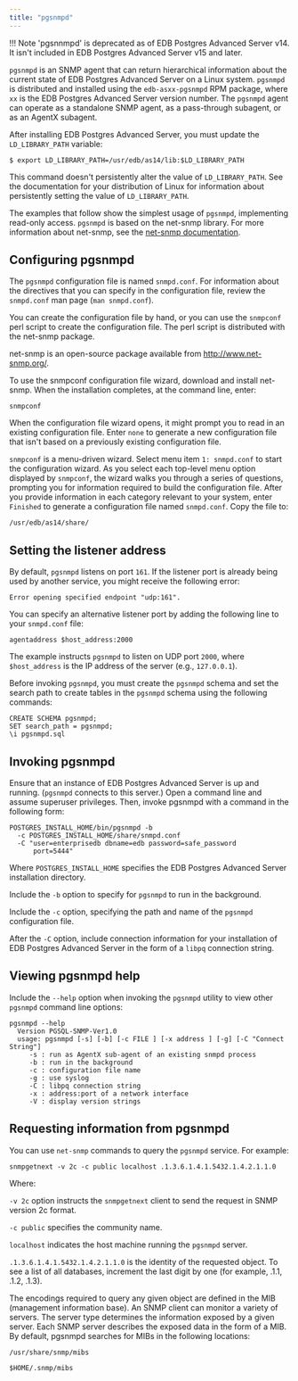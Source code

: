 ```yaml
---
title: "pgsnmpd"
---
```


<div id="pgsnmpd" class="registered_link"></div>

!!! Note
    'pgsnnmpd' is deprecated as of EDB Postgres Advanced Server v14. It isn't included in EDB Postgres Advanced Server v15 and later.

`pgsnmpd` is an SNMP agent that can return hierarchical information about the current state of EDB Postgres Advanced Server on a Linux system. `pgsnmpd` is distributed and installed using the `edb-asxx-pgsnmpd` RPM package, where `xx` is the EDB Postgres Advanced Server version number. The `pgsnmpd` agent can operate as a standalone SNMP agent, as a pass-through subagent, or as an AgentX subagent.

After installing EDB Postgres Advanced Server, you must update the `LD_LIBRARY_PATH` variable:

```text
$ export LD_LIBRARY_PATH=/usr/edb/as14/lib:$LD_LIBRARY_PATH
```

This command doesn't persistently alter the value of `LD_LIBRARY_PATH`. See the documentation for your distribution of Linux for information about persistently setting the value of `LD_LIBRARY_PATH`.

The examples that follow show the simplest usage of `pgsnmpd`, implementing read-only access. `pgsnmpd` is based on the net-snmp library. For more information about net-snmp, see the [net-snmp documentation](http://net-snmp.sourceforge.net/).

## Configuring pgsnmpd

The `pgsnmpd` configuration file is named `snmpd.conf`. For information about the directives that you can specify in the configuration file, review the `snmpd.conf` man page (`man snmpd.conf`).

You can create the configuration file by hand, or you can use the `snmpconf` perl script to create the configuration file. The perl script is distributed with the net-snmp package.

net-snmp is an open-source package available from <http://www.net-snmp.org/>.

To use the snmpconf configuration file wizard, download and install net-snmp. When the installation completes, at the command line, enter:

```text
snmpconf
```

When the configuration file wizard opens, it might prompt you to read in an existing configuration file. Enter `none` to generate a new configuration file that isn't based on a previously existing configuration file.

`snmpconf` is a menu-driven wizard. Select menu item `1: snmpd.conf` to start the configuration wizard. As you select each top-level menu option displayed by `snmpconf`, the wizard walks you through a series of questions, prompting you for information required to build the configuration file. After you provide information in each category relevant to your system, enter `Finished` to generate a configuration file named `snmpd.conf`. Copy the file to:

```text
/usr/edb/as14/share/
```

## Setting the listener address

By default, `pgsnmpd` listens on port `161`. If the listener port is already being used by another service, you might receive the following error:

```text
Error opening specified endpoint "udp:161".
```

You can specify an alternative listener port by adding the following line to your `snmpd.conf` file:

```text
agentaddress $host_address:2000
```

The example instructs `pgsnmpd` to listen on UDP port `2000`, where `$host_address` is the IP address of the server (e.g., `127.0.0.1`).

Before invoking `pgsnmpd`, you must create the `pgsnmpd` schema and set the search path to create tables in the `pgsnmpd` schema using the following commands:

```text
CREATE SCHEMA pgsnmpd;
SET search_path = pgsnmpd;
\i pgsnmpd.sql
```

## Invoking pgsnmpd

Ensure that an instance of EDB Postgres Advanced Server is up and running. (`pgsnmpd` connects to this server.) Open a command line and assume superuser privileges. Then, invoke pgsnmpd with a command in the following form:

```text
POSTGRES_INSTALL_HOME/bin/pgsnmpd -b
  -c POSTGRES_INSTALL_HOME/share/snmpd.conf
  -C "user=enterprisedb dbname=edb password=safe_password
      port=5444"
```

Where `POSTGRES_INSTALL_HOME` specifies the EDB Postgres Advanced Server installation directory.

Include the `-b` option to specify for `pgsnmpd` to run in the background.

Include the `-c` option, specifying the path and name of the `pgsnmpd` configuration file.

After the `-C` option, include connection information for your installation of EDB Postgres Advanced Server in the form of a `libpq` connection string.

## Viewing pgsnmpd help

Include the `--help` option when invoking the `pgsnmpd` utility to view other `pgsnmpd` command line options:

```text
pgsnmpd --help
  Version PGSQL-SNMP-Ver1.0
  usage: pgsnmpd [-s] [-b] [-c FILE ] [-x address ] [-g] [-C "Connect String"]
     -s : run as AgentX sub-agent of an existing snmpd process
     -b : run in the background
     -c : configuration file name
     -g : use syslog
     -C : libpq connection string
     -x : address:port of a network interface
     -V : display version strings
```

## Requesting information from pgsnmpd

You can use `net-snmp` commands to query the `pgsnmpd` service. For example:

```text
snmpgetnext -v 2c -c public localhost .1.3.6.1.4.1.5432.1.4.2.1.1.0
```

Where:

`-v 2c` option instructs the `snmpgetnext` client to send the request in SNMP version 2c format.

`-c public` specifies the community name.

`localhost` indicates the host machine running the `pgsnmpd` server.

`.1.3.6.1.4.1.5432.1.4.2.1.1.0` is the identity of the requested object. To see a list of all databases, increment the last digit by one (for example, .1.1, .1.2, .1.3).

The encodings required to query any given object are defined in the MIB (management information base). An SNMP client can monitor a variety of servers. The server type determines the information exposed by a given server. Each SNMP server describes the exposed data in the form of a MIB. By default, pgsnmpd searches for MIBs in the following locations:

```text
/usr/share/snmp/mibs

$HOME/.snmp/mibs
```
